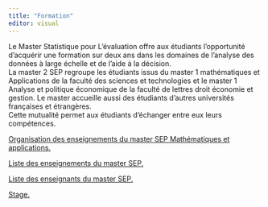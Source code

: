 ```yaml
---
title: "Formation"
editor: visual
---
```


Le Master Statistique pour L'évaluation offre aux étudiants l'opportunité d'acquérir une formation sur deux ans dans les domaines de l'analyse des données à large échelle et de l'aide à la décision.\
La master 2 SEP regroupe les étudiants issus du master 1 mathématiques et Applications de la faculté des sciences et technologies et le master 1 Analyse et politique économique de la faculté de lettres droit économie et gestion. Le master accueille aussi des étudiants d'autres universités françaises et étrangères.\
Cette mutualité permet aux étudiants d'échanger entre eux leurs compétences.

[Organisation des enseignements du master SEP Mathématiques et applications.](https://thor.univ-reims.fr/ufrsen/parcours.php?mention=MA&type=M&parcours=SEP&parcoursType=SEP)

[Liste des enseignements du master SEP.](http://mastersep.fr/wp-content/uploads/2020/12/organisation-des-modules.xlsx)

[Liste des enseignants du master SEP.](http://localhost/wordpress/?page_id=309)

[Stage.](http://mastersep.fr/?page_id=278)
